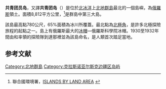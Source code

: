 {{Infobox islands
| name = 共青團員島
| image name = Komsomolets Island.svg
| image caption = 北地群島。深色為共青團員島
| image_size =
| map = Russia Krasnoyarsk Krai
| map_caption = 共青團員島在克拉斯諾亞爾斯克邊疆區的位置
| native name = остров Комсомолец
| native name link = 俄語
| nickname =
| location = [[北冰洋|北冰洋]]
| coordinates = {{coord|80|29|03|N|94|59|47|E|region:RU_type:isle_scale:5000000|display=inline}}
| archipelago = [[北地群島|北地群島]]
| total_islands =
| major_islands =
| area_km2 = 9006
| length_km =
| width_km =
| highest_mount =
| elevation_m = 935
| country = {{RUS}}
| country admin divisions title = [[邊疆區|邊疆區]]
| country admin divisions = [[克拉斯諾亞爾斯克邊疆區|克拉斯諾亞爾斯克]]
| country admin divisions title 1 = 自治區
| country admin divisions 1 = [[泰梅爾（多爾干-涅涅茨）自治區|泰梅爾]]
| country_admin_divisions_title_2 =
| country_admin_divisions_2 =
| country_largest_city =
| country_largest_city_population =
| population =
| population_as_of =
| density_km2 =
| ethnic_groups =
| additional_info =
}}

'''共青团员岛'''，又譯'''共青团岛'''（{{lang-ru|остров Комсомолец}}）是位於[[北冰洋|北冰洋]]上[[北地群島|北地群島]]最北的一個島嶼，為[[俄羅斯|俄羅斯]]領土。面積8,812平方公里，<ref>聯合國環境署，[http://islands.unep.ch/Tiarea.htm ISLANDS BY LAND AREA] {{Wayback|url=http://islands.unep.ch/Tiarea.htm |date=20180220003634 }}</ref>是群島中第三大島。

該島最高點780公尺，65%面積為冰川所覆蓋。最北點為[[北極角|北極角]]，是許多北極探險旅程的起點之一。島上有俄羅斯最大的[[冰帽|冰帽]]—俄羅斯科學院冰帽。1930至1932年間由{{Link-ru|喬治·烏沙科夫|Ушаков, Георгий Алексеевич}}和{{Link-en|尼古拉·烏爾凡切夫|Nikolay Urvantsev}}率領的探險隊到達那裡並為該島命名，是人類首次踏足當地。
{{Location map
 |Arctic
 |relief = 1
 |label=
 |lon_dir=E
 |lat_dir=N
 |lat_deg= 80
 |lat_min= 29
 |lat_sec= 03
 |lon_deg= 94
 |lon_min= 59
 |lon_sec= 47
 |position=left
 |width=250
 |float=left
 |caption=共青團員島在北冰洋的位置
}}

==参考文献==
<div class="references-small">
<references />
</div>

{{Arctic Islands}}
[[Category:北地群島|Category:北地群島]]
[[Category:克拉斯诺亚尔斯克边疆区岛屿|Category:克拉斯诺亚尔斯克边疆区岛屿]]